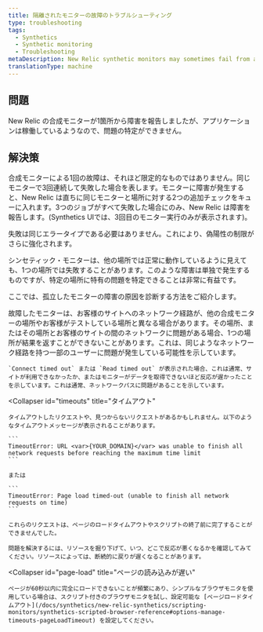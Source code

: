 ```yaml
---
title: 隔離されたモニターの故障のトラブルシューティング
type: troubleshooting
tags:
  - Synthetics
  - Synthetic monitoring
  - Troubleshooting
metaDescription: New Relic synthetic monitors may sometimes fail from a single location. Identify issues specific to a particular location to help troubleshoot.
translationType: machine
---
```


## 問題

New Relic の合成モニターが1箇所から障害を報告しましたが、アプリケーションは稼働しているようなので、問題の特定ができません。

## 解決策

合成モニターによる1回の故障は、それほど限定的なものではありません。同じモニターで3回連続して失敗した場合を表します。モニターに障害が発生すると、New Relic は直ちに同じモニターと場所に対する2つの追加チェックをキューに入れます。3つのジョブがすべて失敗した場合にのみ、New Relic は障害を報告します。(Synthetics UIでは、3回目のモニター実行のみが表示されます)。

失敗は同じエラータイプである必要はありません。これにより、偽陽性の制限がさらに強化されます。

シンセティック・モニターは、他の場所では正常に動作しているように見えても、1つの場所では失敗することがあります。このような障害は単独で発生するものですが、特定の場所に特有の問題を特定できることは非常に有益です。

ここでは、孤立したモニターの障害の原因を診断する方法をご紹介します。

<CollapserGroup>
  <Collapser
    id="network-path"
    title="ネットワークパス"
  >
    故障したモニターは、お客様のサイトへのネットワーク経路が、他の合成モニターの場所やお客様がテストしている場所と異なる場合があります。その場所、またはその場所とお客様のサイトの間のネットワークに問題がある場合、1つの場所が結果を返すことができないことがあります。これは、同じようなネットワーク経路を持つ一部のユーザーに問題が発生している可能性を示しています。

    `Connect timed out` または `Read timed out` が表示された場合、これは通常、サイトが利用できなかったか、またはモニターがデータを取得できないほど反応が遅かったことを示しています。これは通常、ネットワークパスに問題があることを示しています。
  </Collapser>

  <Collapser
    id="timeouts"
    title="タイムアウト"
  >
    タイムアウトしたリクエストや、見つからないリクエストがあるかもしれません。以下のようなタイムアウトメッセージが表示されることがあります。

    ```
    TimeoutError: URL <var>{YOUR_DOMAIN}</var> was unable to finish all network requests before reaching the maximum time limit
    ```

    または

    ```
    TimeoutError: Page load timed-out (unable to finish all network requests on time)
    ```

    これらのリクエストは、ページのロードタイムアウトやスクリプトの終了前に完了することができませんでした。

    問題を解決するには、リソースを掘り下げて、いつ、どこで反応が悪くなるかを確認してみてください。リソースによっては、断続的に戻りが遅くなることがあります。
  </Collapser>

  <Collapser
    id="page-load"
    title="ページの読み込みが遅い"
  >
    ページが60秒以内に完全にロードできないことが頻繁にあり、シンプルなブラウザモニタを使用している場合は、スクリプト付きのブラウザモニタを試し、設定可能な [ページロードタイムアウト](/docs/synthetics/new-relic-synthetics/scripting-monitors/synthetics-scripted-browser-reference#options-manage-timeouts-pageLoadTimeout) を設定してください。
  </Collapser>
</CollapserGroup>